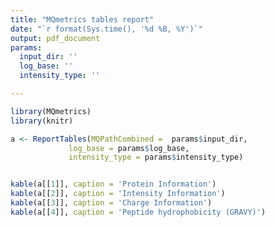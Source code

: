 ```yaml
---
title: "MQmetrics tables report"
date: "`r format(Sys.time(), '%d %B, %Y')`"
output: pdf_document
params:
  input_dir: ''
  log_base: ''
  intensity_type: ''

---
```


```r
library(MQmetrics)
library(knitr)

```


```r
a <- ReportTables(MQPathCombined =  params$input_dir,
             log_base = params$log_base,
             intensity_type = params$intensity_type)


kable(a[[1]], caption = 'Protein Information')
kable(a[[2]], caption = 'Intensity Information')
kable(a[[3]], caption = 'Charge Information')
kable(a[[4]], caption = 'Peptide hydrophobicity (GRAVY)')

```

